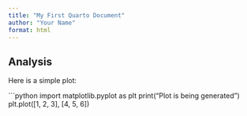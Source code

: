 ```yaml
---
title: "My First Quarto Document"
author: "Your Name"
format: html
---
```


## Analysis

Here is a simple plot:

```python
import matplotlib.pyplot as plt
print("Plot is being generated")
plt.plot([1, 2, 3], [4, 5, 6])